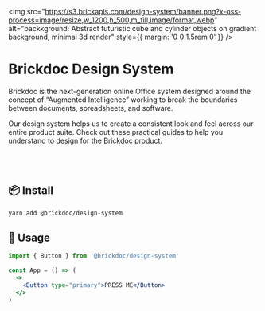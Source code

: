 
<Meta title="Docs/Introduction" />

<img
  src="https://s3.brickapis.com/design-system/banner.png?x-oss-process=image/resize,w_1200,h_500,m_fill,image/format,webp"
  alt="backkground: Abstract futuristic cube and cylinder objects on gradient background, minimal 3d render"
  style={{ margin: '0 0 1.5rem 0' }}
/>

# Brickdoc Design System

Brickdoc is the next-generation online Office system designed around the concept of “Augmented Intelligence” working to
break the boundaries between documents, spreadsheets, and software.

Our design system helps us to create a consistent look and feel across our entire product suite. Check out these
practical guides to help you understand to design for the Brickdoc product.

<br />
<br />

## 📦 Install

```bash
yarn add @brickdoc/design-system
```

## 🔨 Usage

```jsx
import { Button } from '@brickdoc/design-system'

const App = () => (
  <>
    <Button type="primary">PRESS ME</Button>
  </>
)
```
